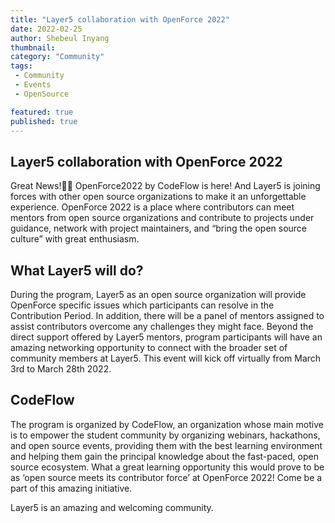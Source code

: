 ---
title: "Layer5 collaboration with OpenForce 2022"
date: 2022-02-25 
author: Shebeul Inyang
thumbnail: 
category: "Community"
tags:
 - Community
 - Events
 - OpenSource

featured: true
published: true
---


<h2 id="collaboration">Layer5 collaboration with OpenForce 2022</h2>
<p>
Great News!🎉🎉   
OpenForce2022 by CodeFlow is here! And Layer5 is joining forces with other open source organizations to make it an unforgettable experience. 
OpenForce 2022 is a place where contributors can meet mentors from open source organizations and contribute to projects under guidance, network with project maintainers, and “bring the open source culture” with great enthusiasm.
</p>
<h2 id="tasks">What Layer5 will do?</h2>
<p>
During the program, Layer5 as an open source organization will provide OpenForce specific issues which participants can resolve in the Contribution Period. In addition, there will be a panel of mentors assigned to assist contributors overcome any challenges they might face.
Beyond the direct support offered by Layer5 mentors, program participants will have an amazing networking opportunity to connect with the broader set of community members at Layer5. This event will kick off virtually from March 3rd to March 28th 2022. 
</p>
<h2 id="codeflow">CodeFlow</h2>
<p>
The program is organized by CodeFlow, an organization whose main motive is to empower the student community by organizing webinars, hackathons, and open source events, providing  them with the best learning environment and helping them gain the principal knowledge about the fast-paced, open source ecosystem. What a great learning opportunity this would prove to be as ‘open source meets its contributor force’ at OpenForce 2022! Come be a part of this amazing initiative.
</p>
<p>
Layer5 is an amazing and welcoming community.
</p>

</BlogWrapper>

